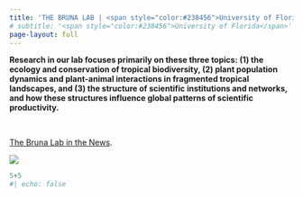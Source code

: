 ```yaml
---
title: 'THE BRUNA LAB | <span style="color:#238456">University of Florida</span>'
# subtitle: '<span style="color:#238456">University of Florida</span>'
page-layout: full
---
```

<!-- <br> -->

<!-- <div class="gradient-text"> -->
<!-- <div class="welcome-headline"> -->
<!-- THE BRUNA LAB -->
<!-- <!-- <br> -->
<!-- </div> -->
<!-- <div class="welcome-subheadline"> -->
<!-- University of Florida -->
<!-- </div> -->
<!-- <br> -->


:::: {layout="[ 38, 62 ]"}

::: {#first-column}

**Research in our lab focuses primarily on these three topics: (1) the ecology and conservation of tropical biodiversity, (2) plant population dynamics and plant-animal interactions in fragmented tropical landscapes, and (3) the structure of scientific institutions and networks, and how  these structures influence global patterns of scientific productivity.**

&nbsp;
&nbsp;

<a class="btn btn-primary" href="news/index.qmd" role="button">The Bruna Lab in the News</a>. 


<!-- <a class="btn btn-outline-primary btn-sm" href="#" role="button">Link</a>.  -->
:::

::: {#second-column}
![](./images/br174.jpg)
:::

::::


```r
5+5
#| echo: false
```


<!-- :::: {layout="[ 25, 25, 25, 25 ]"} -->

<!-- ::: {#first-column} -->
<!-- <!-- ![](./images/Vertical_Logo_Reversed-RGB_Raster-BLUE2.png) --> 
<!-- ::: -->

<!-- ::: {#second-column} -->
<!-- <!-- ![](./images/wec.png) --> 
<!-- ::: -->

<!-- ::: {#third-column} -->
<!-- <!-- ![](./images/bitr.png) -->
<!-- ::: -->

<!-- ::: {#fourth-column} -->
<!-- ![](./images/atbc.png) -->
<!-- ::: -->

<!-- ::: -->